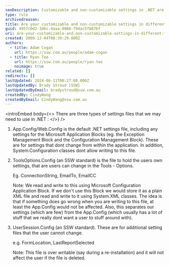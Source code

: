 ```yaml
---
seoDescription: Customizable and non-customizable settings in .NET are stored in different files, including App.config/Web.config, ToolsOptions.config, and UserSession.config.
type: rule
archivedreason:
title: Are your customizable and non-customizable settings in different files?
guid: 4957c0d2-3d6c-4aaa-9888-794ac5fb87bf
uri: are-your-customizable-and-non-customizable-settings-in-different-files
created: 2009-12-04T08:39:29.000Z
authors:
  - title: Adam Cogan
    url: https://ssw.com.au/people/adam-cogan
  - title: Ryan Tee
    url: https://ssw.com.au/people/ryan-tee
    noimage: true
related: []
redirects: []
lastUpdated: 2024-06-11T00:27:00.000Z
lastUpdatedBy: Brady Stroud [SSW]
lastUpdatedByEmail: bradystroud@ssw.com.au
createdBy: CindyWang
createdByEmail: CindyWang@ssw.com.au
---
```


<introEmbed
  body={<>
There are three types of settings files that we may need to use in .NET :
  </>}
/>
1. App.Config/Web.Config is the default .NET settings file, including any settings for the Microsoft Application Blocks (eg. the Exception Management Block and the Configuration Management Block). These are for settings that dont change from within the application. In addition, System.Configuration classes dont allow writing to this file.
2. ToolsOptions.Config (an SSW standard) is the file to hold the users own settings, that are users can change in the Tools - Options.

   Eg. ConnectionString, EmailTo, EmailCC

   Note: We read and write to this using Microsoft Configuration Application Block. If we don't use this Block we would store it as a plain XML file and read and write to it using System.XML classes. The idea is that if something does go wrong when you are writing to this file, at least the App.Config would not be affected. Also, this separates our settings (which are few) from the App.Config (which usually has a lot of stuff that we really dont want a user to stuff around with).

3. UserSession.Config (an SSW standard). These are for additional setting files that the user cannot change.

   e.g. FormLocation, LastReportSelected

   Note: This file is over writable (say during a re-installation) and it will not affect the user if the file is deleted.
